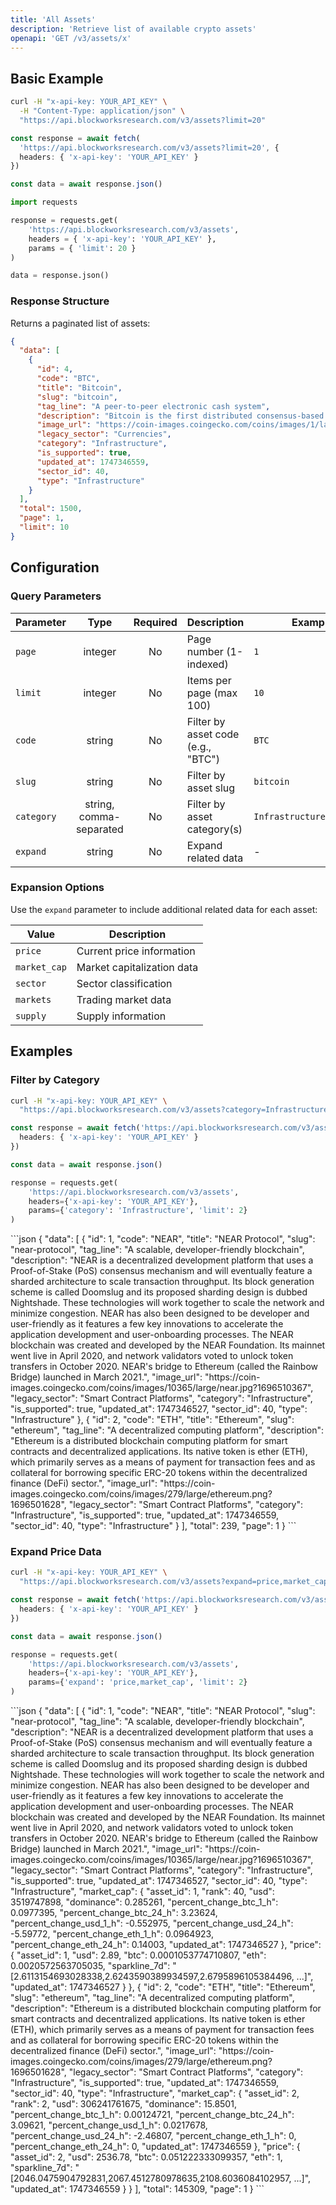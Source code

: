 ```yaml
---
title: 'All Assets'
description: 'Retrieve list of available crypto assets'
openapi: 'GET /v3/assets/x'
---
```



<Endpoint method="GET" path="/v3/assets" />

## Basic Example

<CodeGroup>

```bash cURL
curl -H "x-api-key: YOUR_API_KEY" \
  -H "Content-Type: application/json" \
  "https://api.blockworksresearch.com/v3/assets?limit=20"
```

```typescript TypeScript
const response = await fetch(
  'https://api.blockworksresearch.com/v3/assets?limit=20', {
  headers: { 'x-api-key': 'YOUR_API_KEY' }
})

const data = await response.json()
```

```python Python
import requests

response = requests.get(
    'https://api.blockworksresearch.com/v3/assets',
    headers = { 'x-api-key': 'YOUR_API_KEY' },
    params = { 'limit': 20 }
)

data = response.json()
```

</CodeGroup>

### Response Structure

Returns a paginated list of assets:

```json
{
  "data": [
    {
      "id": 4,
      "code": "BTC",
      "title": "Bitcoin",
      "slug": "bitcoin",
      "tag_line": "A peer-to-peer electronic cash system",
      "description": "Bitcoin is the first distributed consensus-based...",
      "image_url": "https://coin-images.coingecko.com/coins/images/1/large/bitcoin.png?1696501400",
      "legacy_sector": "Currencies",
      "category": "Infrastructure",
      "is_supported": true,
      "updated_at": 1747346559,
      "sector_id": 40,
      "type": "Infrastructure"
    }
  ],
  "total": 1500,
  "page": 1,
  "limit": 10
}
```

## Configuration

### Query Parameters

| Parameter | Type | Required | Description | Example |
|---|:---:|:---:|---|---|
| `page` | integer | No | Page number (1-indexed) | `1` |
| `limit` | integer | No | Items per page (max 100) | `10` |
| `code` | string | No | Filter by asset code (e.g., "BTC") | `BTC` |
| `slug` | string | No | Filter by asset slug | `bitcoin` |
| `category` | string, comma-separated | No | Filter by asset category(s) | `Infrastructure,Services` |
| `expand` | string | No | Expand related data | - |

### Expansion Options

Use the `expand` parameter to include additional related data for each asset:

| Value | Description |
|-------|-------------|
| `price` | Current price information |
| `market_cap` | Market capitalization data |
| `sector` | Sector classification |
| `markets` | Trading market data |
| `supply` | Supply information |

## Examples

### Filter by Category

<CodeGroup>

```bash cURL
curl -H "x-api-key: YOUR_API_KEY" \
  "https://api.blockworksresearch.com/v3/assets?category=Infrastructure&limit=2"
```

```typescript TypeScript
const response = await fetch('https://api.blockworksresearch.com/v3/assets?category=Infrastructure&limit=2', {
  headers: { 'x-api-key': 'YOUR_API_KEY' }
})

const data = await response.json()
```

```python Python
response = requests.get(
    'https://api.blockworksresearch.com/v3/assets',
    headers={'x-api-key': 'YOUR_API_KEY'},
    params={'category': 'Infrastructure', 'limit': 2}
)
```

</CodeGroup>

<Accordion title="Response">
```json
 {
  "data": [
    {
      "id": 1,
      "code": "NEAR",
      "title": "NEAR Protocol",
      "slug": "near-protocol",
      "tag_line": "A scalable, developer-friendly blockchain",
      "description": "NEAR is a decentralized development platform that uses a Proof-of-Stake (PoS) consensus mechanism and will eventually feature a sharded architecture to scale transaction throughput. Its block generation scheme is called Doomslug and its proposed sharding design is dubbed Nightshade. These technologies will work together to scale the network and minimize congestion. NEAR has also been designed to be developer and user-friendly as it features a few key innovations to accelerate the application development and user-onboarding processes. The NEAR blockchain was created and developed by the NEAR Foundation. Its mainnet went live in April 2020, and network validators voted to unlock token transfers in October 2020. NEAR's bridge to Ethereum (called the Rainbow Bridge) launched in March 2021.",
      "image_url": "https://coin-images.coingecko.com/coins/images/10365/large/near.jpg?1696510367",
      "legacy_sector": "Smart Contract Platforms",
      "category": "Infrastructure",
      "is_supported": true,
      "updated_at": 1747346527,
      "sector_id": 40,
      "type": "Infrastructure"
    },
    {
      "id": 2,
      "code": "ETH",
      "title": "Ethereum",
      "slug": "ethereum",
      "tag_line": "A decentralized computing platform",
      "description": "Ethereum is a distributed blockchain computing platform for smart contracts and decentralized applications. Its native token is ether (ETH), which primarily serves as a means of payment for transaction fees and as collateral for borrowing specific ERC-20 tokens within the decentralized finance (DeFi) sector.",
      "image_url": "https://coin-images.coingecko.com/coins/images/279/large/ethereum.png?1696501628",
      "legacy_sector": "Smart Contract Platforms",
      "category": "Infrastructure",
      "is_supported": true,
      "updated_at": 1747346559,
      "sector_id": 40,
      "type": "Infrastructure"
    }
  ],
  "total": 239,
  "page": 1
}
```
</Accordion>

### Expand Price Data

<CodeGroup>

```bash cURL
curl -H "x-api-key: YOUR_API_KEY" \
  "https://api.blockworksresearch.com/v3/assets?expand=price,market_cap&limit=2"
```

```typescript TypeScript
const response = await fetch('https://api.blockworksresearch.com/v3/assets?expand=price,market_cap&limit=2', {
  headers: { 'x-api-key': 'YOUR_API_KEY' }
})

const data = await response.json()
```

```python Python
response = requests.get(
    'https://api.blockworksresearch.com/v3/assets',
    headers={'x-api-key': 'YOUR_API_KEY'},
    params={'expand': 'price,market_cap', 'limit': 2}
)
```

</CodeGroup>

<Accordion title="Response">
```json
{
  "data": [
    {
      "id": 1,
      "code": "NEAR",
      "title": "NEAR Protocol",
      "slug": "near-protocol",
      "tag_line": "A scalable, developer-friendly blockchain",
      "description": "NEAR is a decentralized development platform that uses a Proof-of-Stake (PoS) consensus mechanism and will eventually feature a sharded architecture to scale transaction throughput. Its block generation scheme is called Doomslug and its proposed sharding design is dubbed Nightshade. These technologies will work together to scale the network and minimize congestion. NEAR has also been designed to be developer and user-friendly as it features a few key innovations to accelerate the application development and user-onboarding processes. The NEAR blockchain was created and developed by the NEAR Foundation. Its mainnet went live in April 2020, and network validators voted to unlock token transfers in October 2020. NEAR's bridge to Ethereum (called the Rainbow Bridge) launched in March 2021.",
      "image_url": "https://coin-images.coingecko.com/coins/images/10365/large/near.jpg?1696510367",
      "legacy_sector": "Smart Contract Platforms",
      "category": "Infrastructure",
      "is_supported": true,
      "updated_at": 1747346527,
      "sector_id": 40,
      "type": "Infrastructure",
      "market_cap": {
        "asset_id": 1,
        "rank": 40,
        "usd": 3519747898,
        "dominance": 0.285261,
        "percent_change_btc_1_h": 0.0977395,
        "percent_change_btc_24_h": 3.23624,
        "percent_change_usd_1_h": -0.552975,
        "percent_change_usd_24_h": -5.59772,
        "percent_change_eth_1_h": 0.0964923,
        "percent_change_eth_24_h": 0.14003,
        "updated_at": 1747346527
      },
      "price": {
        "asset_id": 1,
        "usd": 2.89,
        "btc": 0.0001053774710807,
        "eth": 0.0020572563705035,
        "sparkline_7d": "[2.6113154693028338,2.6243590389934597,2.6795896105384496, ...]",
        "updated_at": 1747346527
      }
    },
    {
      "id": 2,
      "code": "ETH",
      "title": "Ethereum",
      "slug": "ethereum",
      "tag_line": "A decentralized computing platform",
      "description": "Ethereum is a distributed blockchain computing platform for smart contracts and decentralized applications. Its native token is ether (ETH), which primarily serves as a means of payment for transaction fees and as collateral for borrowing specific ERC-20 tokens within the decentralized finance (DeFi) sector.",
      "image_url": "https://coin-images.coingecko.com/coins/images/279/large/ethereum.png?1696501628",
      "legacy_sector": "Smart Contract Platforms",
      "category": "Infrastructure",
      "is_supported": true,
      "updated_at": 1747346559,
      "sector_id": 40,
      "type": "Infrastructure",
      "market_cap": {
        "asset_id": 2,
        "rank": 2,
        "usd": 306241761675,
        "dominance": 15.8501,
        "percent_change_btc_1_h": 0.00124721,
        "percent_change_btc_24_h": 3.09621,
        "percent_change_usd_1_h": 0.0217678,
        "percent_change_usd_24_h": -2.46807,
        "percent_change_eth_1_h": 0,
        "percent_change_eth_24_h": 0,
        "updated_at": 1747346559
      },
      "price": {
        "asset_id": 2,
        "usd": 2536.78,
        "btc": 0.051222333099357,
        "eth": 1,
        "sparkline_7d": "[2046.0475904792831,2067.4512780978635,2108.6036084102957, ...]",
        "updated_at": 1747346559
      }
    }
  ],
  "total": 145309,
  "page": 1
}
```
</Accordion>